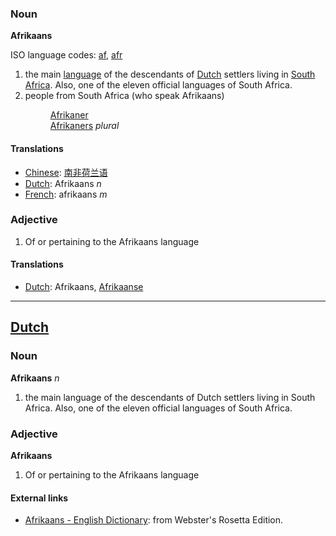 ===Noun===
'''Afrikaans'''

ISO language codes: [[af]], [[afr]]

#the main [[language]] of the descendants of [[Dutch]] settlers living in [[South Africa]]. Also, one of the eleven official languages of South Africa.
#people from South Africa (who speak Afrikaans)
#:[[Afrikaner]]
#:[[Afrikaners]] ''plural''

====Translations====
*[[Chinese]]: [[南非荷兰语]]
*[[Dutch]]: Afrikaans ''n''
*[[French]]: afrikaans ''m''

===Adjective===
#Of or pertaining to the Afrikaans language

====Translations====
*[[Dutch]]: Afrikaans, [[Afrikaanse]]

----
==[[Dutch]]==
===Noun===
'''Afrikaans''' ''n''

#the main language of the descendants of Dutch settlers living in South Africa. Also, one of the eleven official languages of South Africa.

===Adjective===
'''Afrikaans'''

#Of or pertaining to the Afrikaans language

==== External links====
*[http://www.websters-online-dictionary.org/definition/Afrikaans-english/ Afrikaans - English Dictionary]: from Webster's Rosetta Edition.